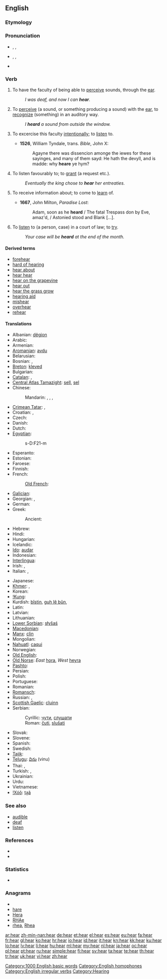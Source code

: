 {{wikipedia}}
==English==

===Etymology===
{{etyl|ang}} {{term|hyran|hȳran|to hear|lang=ang}}

===Pronunciation===
* {{a|UK}} {{enPR|hēə(r)}}, {{IPA|/hɪə(ɹ)/}}, {{SAMPA|/hI@(r)/}}
*: {{audio|en-gb-hear.ogg|Audio (UK)}}
*: {{rhymes|ɪə(r)}}
* {{a|US}} {{enPR|hēr}}, {{IPA|/hiːɹ/}}, {{SAMPA|/hi:r/}}
*: {{audio|en-us-hear.ogg|Audio (US)}}
* {{homophones|here}}

===Verb===
{{en-verb|hears|hearing|heard}}

# {{intransitive}} To have the faculty of being able to [[perceive]] sounds, through the [[ear]]. {{defdate|from 10th c.}}
#:''I was deaf, and now I can '''hear'''.''
# {{transitive}} To [[perceive]] (a sound, or something producing a sound) with the [[ear]], to [[recognize]] (something) in an auditory way. {{defdate|from 10th c.}}
#:''I '''heard''' a sound from outside the window.''
# {{transitive}} To excercise this faculty [[intentionally]]; to [[listen]] to. {{defdate|from 10th c.}}
#*'''1526''', William Tyndale, trans. ''Bible'', John X:
#*:Agayne there was dissencion amonge the iewes for these sayinges, and many of them sayd: He hath the devyll, and is madde: why '''heare''' ye hym?
# {{transitive}} To listen favourably to; to [[grant]] (a request etc.). {{defdate|from 10th c.}}
#:''Eventually the king chose to '''hear''' her entreaties.''
# {{transitive}} To receive information about; to come to [[learn]] of. {{defdate|from 10th c.}}
#*'''1667''', John Milton, ''Paradise Lost'':
#*:Adam, soon as he '''heard''' / The fatal Trespass don by Eve, amaz'd, / Astonied stood and Blank [...].
# {{transitive}} To [[listen]] to (a person, case) in a court of law; to [[try]]. {{defdate|from 12th c.}}
#:''Your case will be '''heard''' at the end of the month.''

====Derived terms====
* [[forehear]]
* [[hard of hearing]]
* [[hear about]]
* [[hear hear]]
* [[hear on the grapevine]]
* [[hear out]]
* [[hear the grass grow]]
* [[hearing aid]]
* [[mishear]]
* [[overhear]]
* [[rehear]]

====Translations====
{{trans-top|To perceive with the ear}}
* Albanian: [[dëgjon]]
* Arabic: {{t+|ar|سمع|tr=sámi3a}}
* Armenian: {{t-|hy|լսել|tr=lsel}}
* [[Aromanian]]: [[avdu]]
* Belarusian: {{t|be|чуць|tr=čuc’|xs=Belarusian}}
* Bosnian: {{t-|bs|čuti}}, {{t-|bs|slušati}}
* [[Breton]]: [[kleved]]
* Bulgarian: {{t+|bg|чувам|tr=čúvam}}
* [[Catalan]]: {{t+|ca|sentir}}, {{t+|ca|oir}}
* [[Central Atlas Tamazight]]: [[sell#Central Atlas Tamazight|sell]], [[sel]]
* Chinese:
*: Mandarin: {{t-|cmn|聽見|sc=Hani}},  {{t-|cmn|听见|tr=tīngjiàn|sc=Hani}},  {{t-|cmn|聽|sc=Hani}},  {{t-|cmn|听|tr=tīng|sc=Hani}}
* [[Crimean Tatar]]: {{tø|crh|eşitmek|xs=Crimean Tatar}}, {{tø|crh|tuymaq|xs=Crimean Tatar}}
* Croatian: {{t-|hr|čuti}}, {{t+|hr|slušati}}
* Czech: {{t+|cs|slyšet}}
* Danish: {{t-|da|høre}}
* Dutch: {{t+|nl|horen}}
* [[Egyptian]]: {{tø|egy|sḏm|sc=Egyp}}
*: <hiero>s-D:F21-m</hiero>
* Esperanto: {{t-|eo|aŭdi|xs=Esperanto}}
* Estonian: {{t+|et|kuulma}}
* Faroese: {{t-|fo|hoyra|xs=Faroese}}
* Finnish: {{t+|fi|kuulla}}
* French: {{t+|fr|entendre}}
*: [[Old French]]: {{tø|fro|entendre}}
* [[Galician]]: {{t|gl|oír |xs=Galician}}
* Georgian: {{t|ka|სმენა|tr=smena}}, {{t|ka|გაგონება|tr=gagoneba}}
* German: {{t+|de|hören}}
* Greek: {{t+|el|ακούω}}
*: Ancient: {{t-|grc|ἀκούω}}
* Hebrew: {{t+|he|שמע|alt=שׁמע|tr=shâma‛}}
* Hindi: {{t+|hi|सुनना|tr=sunnā|xs=Hindi}}
* Hungarian: {{t+|hu|hall}}
* Icelandic: {{t+|is|heyra}}
* [[Ido]]: [[audar]]
* Indonesian: {{t+|id|dengar|xs=Indonesian}}
* [[Interlingua]]: {{t-|ia|audir|xs=Interlingua}}
* Irish: {{t-|ga|clois|xs=Irish}}, {{t-|ga|cluin|xs=Irish}}
* Italian: {{t+|it|sentire}}, {{t+|it|udire}}
{{trans-mid}}
* Japanese: {{t+|ja|聞く|tr=[[きく]], kiku}}
* [[Khmer]]: {{t|km|ឮ|tr=leu|sc=Khmr}}, {{t|km|ស្ដាប់​ឮ|tr=sdəp leu|sc=Khmr}}
* Korean: {{t+|ko|듣다|tr=deutda|sc=Hang}}
* [[!Kung]]: {{tø|knw|s'aː}}
* Kurdish: [[bîstin]], [[guh lê bûn]], {{ku-Arab|[[بیستن]]}}
* Latin: {{t+|la|audio}}
* Latvian: {{t|lv|dzirdēt}}
* Lithuanian: {{t|lt|girdėti}}
* [[Lower Sorbian]]: [[słyšaś]]
* [[Macedonian]]: {{t-|mk|слуша|tr=slúša}}
* [[Manx]]: [[clin]]
* Mongolian: {{t|mn|сонсох|tr=sónsoh|sc=Cyrl|xs=Mongolian}}
* [[Nahuatl]]: [[caqui]]
* Norwegian: {{t+|no|høre}}
* [[Old English]]: {{t-|ang|hyran|alt=hȳran|xs=Old English}}
* [[Old Norse]]: ''East'' [[hǫra]], ''West'' [[heyra]]
* [[Pashto]]: {{t-|ps|اورول|tr=awrawəl|sc=ps-Arab|xs=Pashto}}
* Persian: {{t+|fa|شنیدن|tr=šenīdan|xs=Persian}}
* Polish: {{t+|pl|słyszeć}}
* Portuguese: {{t+|pt|ouvir}}
* Romanian: {{t+|ro|auzi}}
* [[Romansch]]: {{t-|rm|udir|xs=Romansch}}
* Russian: {{t+|ru|слышать|tr=slýšat’}} {{impf}}, {{t+|ru|услышать|tr=uslýšat’}} {{pf.}}
* [[Scottish Gaelic]]: [[cluinn]]
* Serbian:
*: Cyrillic: [[чути]], [[слушати]]
*: Roman: [[čuti]], [[slušati]]
* Slovak: {{t|sk|čuť}}
* Slovene: {{t+|sl|slišati}}
* Spanish: {{t+|es|oír}}
* Swedish: {{t+|sv|höra}}
* [[Tajik]]: {{t-|tg|шунидан|tr=šunidan|sc=Cyrl|xs=Tajik}}
* [[Telugu]]: [[విను]] (vinu)
* Thai: {{t|th|ได้ยิน|tr=dâi yin}}, {{t|th|รับฟัง|tr=ráp fang}}
* Turkish: {{t+|tr|duymak}}, {{t+|tr|işitmek}}
* Ukrainian: {{t+|uk|чути|tr=čúty|xs=Ukrainian}}
* Urdu: {{t-|ur|سننا|tr=sunnā|xs=Urdu}}
* Vietnamese: {{t+|vi|nghe|xs=Vietnamese}}
* [[!Xóõ]]: [[ta̰ã]]
{{trans-bottom}}

===See also===
* [[audible]]
* [[deaf]]
* [[listen]]

===References===
* {{R:Century 1911}}
* {{R:Webster 1913}}

===Statistics===
* {{rank|state|says|wife|309|hear|least|person|case}}

===Anagrams===
* {{alphagram|aehr}}
* [[hare#English|hare]]
* [[Hera#English|Hera]]
* [[RHAe#English|RHAe]]
* [[rhea#English|rhea]], [[Rhea#English|Rhea]]

[[Category:1000 English basic words]]
[[Category:English homophones]]
[[Category:English irregular verbs]]
[[Category:Hearing]]

[[ar:hear]]
[[zh-min-nan:hear]]
[[de:hear]]
[[et:hear]]
[[el:hear]]
[[es:hear]]
[[eu:hear]]
[[fa:hear]]
[[fr:hear]]
[[gl:hear]]
[[ko:hear]]
[[hr:hear]]
[[io:hear]]
[[id:hear]]
[[it:hear]]
[[kn:hear]]
[[kk:hear]]
[[ku:hear]]
[[lo:hear]]
[[lv:hear]]
[[li:hear]]
[[hu:hear]]
[[ml:hear]]
[[my:hear]]
[[nl:hear]]
[[ja:hear]]
[[oc:hear]]
[[pl:hear]]
[[pt:hear]]
[[ru:hear]]
[[simple:hear]]
[[fi:hear]]
[[sv:hear]]
[[ta:hear]]
[[te:hear]]
[[th:hear]]
[[tr:hear]]
[[uk:hear]]
[[vi:hear]]
[[zh:hear]]